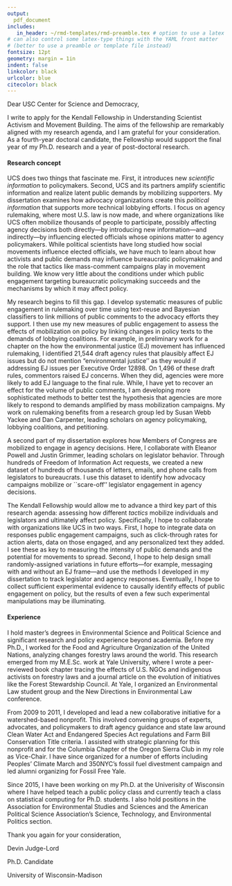 ```yaml
---
output: 
  pdf_document
includes: 
   in_header: ~/rmd-templates/rmd-preamble.tex # option to use a latex preamble
# can also control some latex-type things with the YAML front matter
# (better to use a preamble or template file instead)
fontsize: 12pt
geometry: margin = 1in
indent: false
linkcolor: black
urlcolor: blue 
citecolor: black
---
```

Dear USC Center for Science and Democracy, 

I write to apply for the Kendall Fellowship in Understanding Scientist Activism and Movement Building. The aims of the fellowship are remarkably aligned with my research agenda, and I am grateful for your consideration. As a fourth-year doctoral candidate, the Fellowship would support the final year of my Ph.D. research and a year of post-doctoral research.  

#### Research concept 
UCS does two things that fascinate me. First, it introduces new *scientific information* to policymakers. Second, UCS and its partners amplify scientific information and realize latent public demands by mobilizing supporters. My dissertation examines how advocacy organizations create this  *political information* that supports more technical lobbying efforts. I focus on agency rulemaking, where most U.S. law is now made, and where organizations like UCS often mobilize thousands of people to participate, possibly affecting agency decisions both directly---by introducing new information---and indirectly---by influencing elected officials whose opinions matter to agency policymakers. While political scientists have long studied how social movements influence elected officials, we have much to learn about how activists and public demands may influence bureaucratic policymaking and the role that tactics like mass-comment campaigns play in movement building. We know very little about the conditions under which public engagement targeting bureaucratic policymaking succeeds and the mechanisms by which it may affect policy.

My research begins to fill this gap. I develop systematic measures of public engagement in rulemaking over time using text-reuse and Bayesian classifiers to link millions of public comments to the advocacy efforts they support.\footnote{See \href{https://github.com/judgelord/dissertation/raw/master/whyMail.pdf}{Why Do Agencies (sometimes) Get So Much Mail?} While I focus on public comments, I plan to adapt these methods to capture other kinds of engagement (e.g. tweets) in my post-doctoral work.} 
I then use my new measures of public engagement to assess the effects of mobilization on policy by linking changes in policy texts to the demands of lobbying coalitions. For example, in preliminary work for a chapter on the how the environmental justice (EJ) movement has influenced rulemaking, I identified 21,544 draft agency rules that plausibly affect EJ issues but do not mention "environmental justice'' as they would if addressing EJ issues per Executive Order 12898. On 1,496 of these draft rules, commentors raised EJ concerns. When they did, agencies were more likely to add EJ language to the final rule.\footnote{I estimate that UCS is the 7th largest mobilizer of public comments mentioning ``environmental justice''--see  \href{https://github.com/judgelord/dissertation/raw/master/ej.pdf}{Social Movements, Science, Bureaucracy, and Democracy.} } While, I have yet to recover an effect for the volume of public comments, I am developing more sophisticated methods to better test the hypothesis that agencies are more likely to respond to demands amplified by mass mobilization campaigns. My work on rulemaking benefits from a research group led by Susan Webb Yackee and Dan Carpenter, leading scholars on agency policymaking, lobbying coalitions, and petitioning. 

A second part of my dissertation explores how Members of Congress are mobilized to engage in agency decisions. Here, I collaborate with Eleanor Powell and Justin Grimmer, leading scholars on legislator behavior. Through hundreds of Freedom of Information Act requests, we created a new dataset of hundreds of thousands of letters, emails, and phone calls from legislators to bureaucrats. I use this dataset to identify how advocacy campaigns mobilize or ``scare-off'' legislator engagement in agency decisions.

The Kendall Fellowship would allow me to advance a third key part of this research agenda: assessing how different *tactics* mobilize individuals and legislators and ultimately affect policy. Specifically, I hope to collaborate with organizations like UCS in two ways. First, I hope to integrate data on responses public engagement campaigns, such as click-through rates for action alerts, data on those engaged, and any personalized text they added. I see these as key to measuring the intensity of public demands and the potential for movements to spread. Second, I hope to help design small randomly-assigned variations in future efforts---for example, messaging with and without an EJ frame---and use the methods I developed in my dissertation to track legislator and agency responses. Eventually, I hope to collect sufficient experimental evidence to causally identify effects of public engagement on policy, but the results of even a few such experimental manipulations may be illuminating.

#### Experience
I hold master's degrees in Environmental Science and Political Science and significant research and policy experience beyond academia. Before my Ph.D., I worked for the Food and Agriculture Organization of the United Nations, analyzing changes forestry laws around the world. This research emerged from my M.E.Sc. work at Yale University, where I wrote a peer-reviewed book chapter tracing the effects of U.S. NGOs and indigenous activists on forestry laws and a journal article on the evolution of initiatives like the Forest Stewardship Council. At Yale, I organized an Environmental Law student group and the New Directions in Environmental Law conference.

From 2009 to 2011, I developed and lead a new collaborative initiative for a watershed-based nonprofit. This involved convening groups of experts, advocates, and policymakers to draft agency guidance and state law around Clean Water Act and Endangered Species Act regulations and Farm Bill Conservation Title criteria. I assisted with strategic planning for this nonprofit and for the Columbia Chapter of the Oregon Sierra Club in my role as Vice-Chair. I have since organized for a number of efforts including Peoples' Climate March and 350NYC's fossil fuel divestment campaign and led alumni organizing for Fossil Free Yale. 

Since 2015, I have been working on my Ph.D. at the Univerisity of Wisconsin where I have helped teach a public policy class and currently teach a class on statistical computing for Ph.D. students. I also hold positions in the Association for Environmental Studies and Sciences and the American Political Science Association's Science, Technology, and Environmental Politics section.


Thank you again for your consideration, 

\bigskip

\bigskip

Devin Judge-Lord

Ph.D. Candidate

University of Wisconsin-Madison